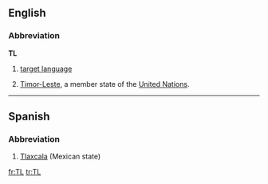 {{also|Tl|.tl}}
==English==

===Abbreviation===
'''TL'''

# {{linguistics}} [[target language]]
# [[Timor-Leste]], a member state of the [[United Nations]].

----

==Spanish==

===Abbreviation===
{{infl|es|abbreviation}}

# [[Tlaxcala]] (Mexican state)

[[fr:TL]]
[[tr:TL]]